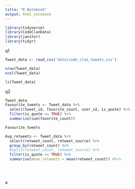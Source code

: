 ```yaml
---
title: "R Notebook"
output: html_notebook
---
```

```r
library(tidyverse)
library(CodeClanData)
library(janitor)
library(tidyr)
```

q1
```r
Tweet_data <- read_csv('data/code_clan_tweets.csv')

nrow(Tweet_data)
ncol(Tweet_data)

ls(Tweet_data)

```
q2
```r
Tweet_data
Favourite_tweets <- Tweet_data %>% 
  select(tweet_id, favorite_count, user_id, is_quote) %>% 
  filter(is_quote == TRUE) %>% 
  summarise(sum(favorite_count))

Favourite_tweets
```

```r
Avg_retweets <- Tweet_data %>% 
  select(retweet_count, retweet_source) %>% 
  group_by(retweet_count) %>%
  #split(retweet_count, retweet_source) %>% 
  filter(is_quote == TRUE) %>% 
  summarise(mean_retweets = mean(retweet_count)) #%>%
   
   
  
```

a